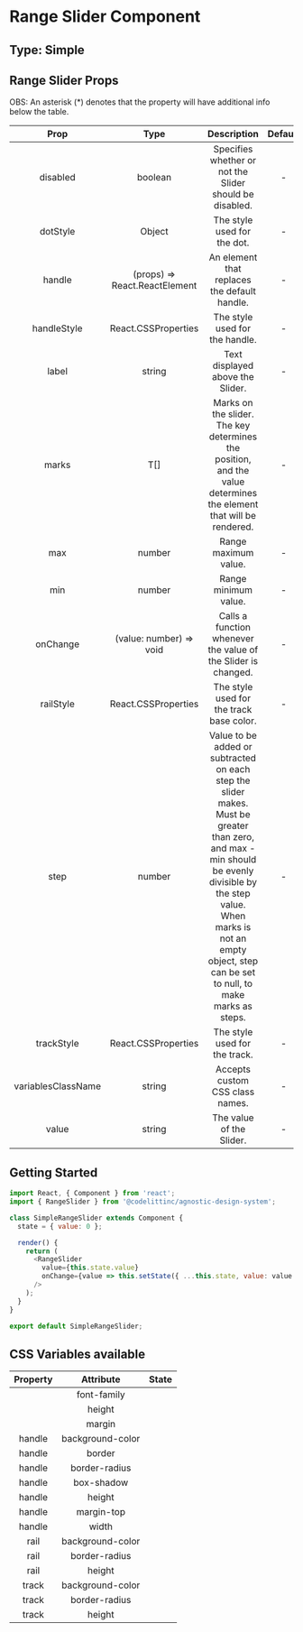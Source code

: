 # Range Slider Component

## Type: Simple

## Range Slider Props

OBS: An asterisk (\*) denotes that the property will have additional info below the table.

|        Prop        |             Type              |                                                                                                                Description                                                                                                                | Default | Mandatory |
| :----------------: | :---------------------------: | :---------------------------------------------------------------------------------------------------------------------------------------------------------------------------------------------------------------------------------------: | :-----: | :-------: |
|      disabled      |            boolean            |                                                                                          Specifies whether or not the Slider should be disabled.                                                                                          |    -    |   false   |
|      dotStyle      |            Object             |                                                                                                        The style used for the dot.                                                                                                        |    -    |   false   |
|       handle       | (props) => React.ReactElement |                                                                                               An element that replaces the default handle.                                                                                                |    -    |   false   |
|    handleStyle     |      React.CSSProperties      |                                                                                                      The style used for the handle.                                                                                                       |    -    |   false   |
|       label        |            string             |                                                                                                     Text displayed above the Slider.                                                                                                      |    -    |   false   |
|       marks        |              T[]              |                                                             Marks on the slider. The key determines the position, and the value determines the element that will be rendered.                                                             |    -    |   false   |
|        max         |            number             |                                                                                                           Range maximum value.                                                                                                            |    -    |   false   |
|        min         |            number             |                                                                                                           Range minimum value.                                                                                                            |    -    |   false   |
|      onChange      |    (value: number) => void    |                                                                                       Calls a function whenever the value of the Slider is changed.                                                                                       |    -    |   false   |
|     railStyle      |      React.CSSProperties      |                                                                                                 The style used for the track base color.                                                                                                  |    -    |   false   |
|        step        |            number             | Value to be added or subtracted on each step the slider makes. Must be greater than zero, and max - min should be evenly divisible by the step value. When marks is not an empty object, step can be set to null, to make marks as steps. |    -    |   false   |
|     trackStyle     |      React.CSSProperties      |                                                                                                       The style used for the track.                                                                                                       |    -    |   false   |
| variablesClassName |            string             |                                                                                                      Accepts custom CSS class names.                                                                                                      |    -    |   false   |
|       value        |            string             |                                                                                                         The value of the Slider.                                                                                                          |    -    |   false   |

## Getting Started

```javascript
import React, { Component } from 'react';
import { RangeSlider } from '@codelittinc/agnostic-design-system';

class SimpleRangeSlider extends Component {
  state = { value: 0 };

  render() {
    return (
      <RangeSlider
        value={this.state.value}
        onChange={value => this.setState({ ...this.state, value: value })}
      />
    );
  }
}

export default SimpleRangeSlider;
```

## CSS Variables available

| Property |    Attribute     | State |
| :------: | :--------------: | :---: |
|          |   font-family    |       |
|          |      height      |       |
|          |      margin      |       |
|  handle  | background-color |       |
|  handle  |      border      |       |
|  handle  |  border-radius   |       |
|  handle  |    box-shadow    |       |
|  handle  |      height      |       |
|  handle  |    margin-top    |       |
|  handle  |      width       |       |
|   rail   | background-color |       |
|   rail   |  border-radius   |       |
|   rail   |      height      |       |
|  track   | background-color |       |
|  track   |  border-radius   |       |
|  track   |      height      |       |
